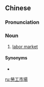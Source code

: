==Chinese==
{{zh-forms|s=劳工市场|type=22}}

===Pronunciation===
{{zh-pron
|m=láogōng shì场
|cat=n
}}

===Noun===
{{zh-noun}}

# {{lb|zh|economics}} [[labor market]]

====Synonyms====
* {{zh-l|勞動市場}}

[[ru:勞工市場]]